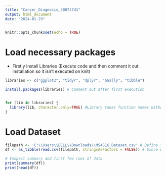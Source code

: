 ---
title: "Cancer_Diagnosis_30074741"
output: html_document
date: "2024-01-29"
---

```{r setup, include=FALSE}
knitr::opts_chunk$set(echo = TRUE)
```

# Load necessary packages
- Firstly Install Libraries (Execute code and then comment it out installation so it isn't executed on knit)
```{r install &Load , message = FALSE}
libraries <- c("ggplot2", "tidyr", "dplyr", "GGally", "tibble")

install.packages(libraries) # Comment out after first execution


for (lib in libraries) { 
  library(lib, character.only=TRUE) #Library takes function names without quotes, character only must be used in a loop of this kind.
}
```

# Load Dataset
```{r Load Dataset}
filepath <- 'C:\\Users\\DELL\\Downloads\\MS4S16_Dataset.csv' # Define file path. Windows requires \ to be replaced by \\. / Works on Mac (apparently).
df <- as_tibble(read.csv(filepath, stringsAsFactors = FALSE)) # Since we have text data we do not want this read as a factor

# Inspect summary and first few rows of data
print(summary(df))
print(head(df))
```





